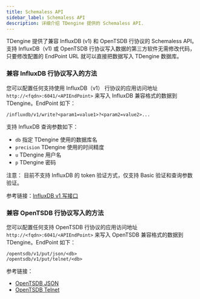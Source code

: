 ```yaml
---
title: Schemaless API
sidebar_label: Schemaless API
description: 详细介绍 TDengine 提供的 Schemaless API.
---
```


TDengine 提供了兼容 InfluxDB (v1) 和 OpenTSDB 行协议的 Schemaless API。支持 InfluxDB（v1) 或 OpenTSDB 行协议写入数据的第三方软件无需修改代码，只要修改配置的 EndPoint URL 就可以直接把数据写入 TDengine 数据库。

### 兼容 InfluxDB 行协议写入的方法

您可以配置任何支持使用 InfluxDB（v1） 行协议的应用访问地址 `http://<fqdn>:6041/<APIEndPoint>` 来写入 InfluxDB 兼容格式的数据到 TDengine。EndPoint 如下：
```text
/influxdb/v1/write?<param1=value1>?<param2=value2>...
```

支持 InfluxDB 查询参数如下：

- `db` 指定 TDengine 使用的数据库名
- `precision` TDengine 使用的时间精度
- `u` TDengine 用户名
- `p` TDengine 密码

注意： 目前不支持 InfluxDB 的 token 验证方式，仅支持 Basic 验证和查询参数验证。

参考链接：[InfluxDB v1 写接口](https://docs.influxdata.com/influxdb/v2.0/reference/api/influxdb-1x/write/)

### 兼容 OpenTSDB 行协议写入的方法

您可以配置任何支持 OpenTSDB 行协议的应用访问地址 `http://<fqdn>:6041/<APIEndPoint>` 来写入 OpenTSDB 兼容格式的数据到 TDengine。EndPoint 如下：

```text
/opentsdb/v1/put/json/<db>
/opentsdb/v1/put/telnet/<db>
```

参考链接：
  - [OpenTSDB JSON](http://opentsdb.net/docs/build/html/api_http/put.html)
  - [OpenTSDB Telnet](http://opentsdb.net/docs/build/html/api_telnet/put.html)
